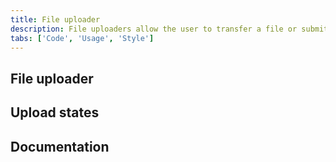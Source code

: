 ```yaml
---
title: File uploader
description: File uploaders allow the user to transfer a file or submit content of their own.
tabs: ['Code', 'Usage', 'Style']
---
```


## File uploader

<ComponentCode
  name="File uploader"
  component="file-uploader"
  variation="file-uploader"
  hasReactVersion="fileuploader--fileuploader"
  hasVueVersion="fileuploader--default"
  hasAngularVersion="?path=/story/file-uploader--basic"
  codepen="MRyyyw"></ComponentCode>

## Upload states

<ComponentCode
  name="Upload states"
  component="file-uploader"
  variation="file-uploader--example-upload-states"
  codepen="xeVVBW"></ComponentCode>

## Documentation

<ComponentDocs component="file-uploader"></ComponentDocs>

